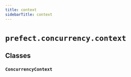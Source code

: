 ```yaml
---
title: context
sidebarTitle: context
---
```


# `prefect.concurrency.context`

## Classes

### `ConcurrencyContext` <sup><a href="https://github.com/prefecthq/prefect/blob/main/src/prefect/concurrency/context.py#L10"><Icon icon="github" size="14" /></a></sup>
